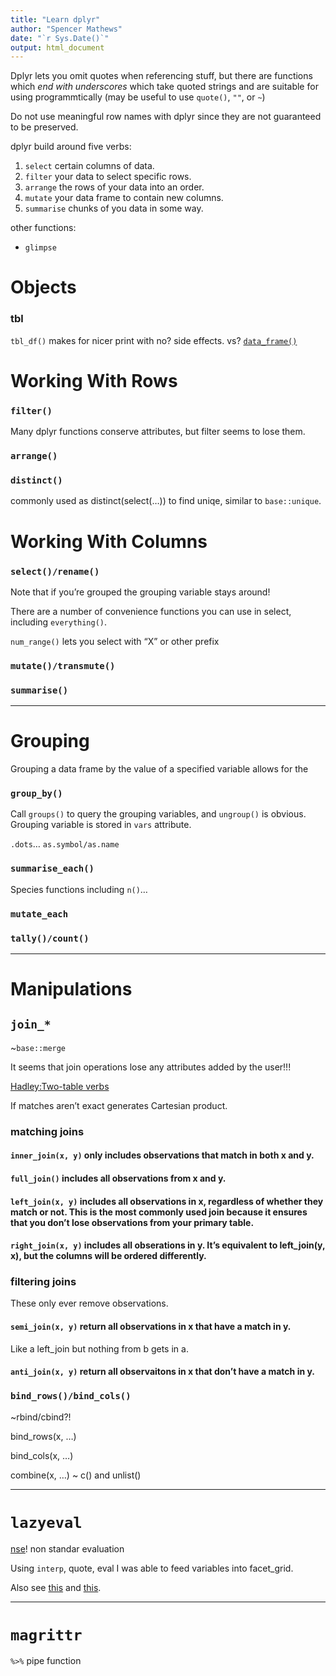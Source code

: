 ```yaml
---
title: "Learn dplyr"
author: "Spencer Mathews"
date: "`r Sys.Date()`"
output: html_document
---
```



Dplyr lets you omit quotes when referencing stuff, but there are functions which _end with underscores_ which take quoted strings and are suitable for using programmtically (may be useful to use `quote()`, `""`, or `~`)

Do not use meaningful row names with dplyr since they are not guaranteed to be preserved.



dplyr build around five verbs:

1. `select` certain columns of data.
2. `filter` your data to select specific rows.
3. `arrange` the rows of your data into an order.
4. `mutate` your data frame to contain new columns.
5. `summarise` chunks of you data in some way.


other functions:

- `glimpse`


# Objects

### tbl

`tbl_df()` makes for nicer print with no? side effects.
vs?
[`data_frame()`](http://cran.r-project.org/web/packages/dplyr/vignettes/data_frames.html)






# Working With Rows

### `filter()`

Many dplyr functions conserve attributes, but filter seems to lose them.

### `arrange()`

### `distinct()`
commonly used as distinct(select(...)) to find uniqe, similar to `base::unique`.



# Working With Columns


### `select()/rename()`

Note that if you're grouped the grouping variable stays around!

There are a number of convenience functions you can use in select, including `everything()`.

`num_range()` lets you select with "X" or other prefix

### `mutate()/transmute()`


### `summarise()`



---

# Grouping

Grouping a data frame by the value of a specified variable allows for the 

### `group_by()`

Call `groups()` to query the grouping variables, and `ungroup()` is obvious.
Grouping variable is stored in `vars` attribute.


`.dots`... `as.symbol/as.name`


### `summarise_each()`

Species functions including `n()`...


### `mutate_each`

### `tally()/count()`



---

# Manipulations


## `join_*`
~`base::merge`

It seems that join operations lose any attributes added by the user!!!


[Hadley:Two-table verbs](https://rpubs.com/hadley/45044)

If matches aren't exact generates Cartesian product.

### matching joins

#### `inner_join(x, y)` only includes observations that match in both x and y.

#### `full_join()` includes all observations from x and y.

#### `left_join(x, y)` includes all observations in x, regardless of whether they match or not. This is the most commonly used join because it ensures that you don't lose observations from your primary table.

#### `right_join(x, y)` includes all obserations in y. It's equivalent to left_join(y, x), but the columns will be ordered differently.


### filtering joins

These only ever remove observations.

#### `semi_join(x, y)` return all observations in x that have a match in y.
Like a left_join but nothing from b gets in a.

#### `anti_join(x, y)` return all observaitons in x that don't have a match in y.

### `bind_rows()/bind_cols()`
~rbind/cbind?!

bind_rows(x, ...)

bind_cols(x, ...)

combine(x, ...) ~ c() and unlist()


---

# `lazyeval`

[nse](http://cran.r-project.org/web/packages/dplyr/vignettes/nse.html)! non standar evaluation

Using `interp`, quote, eval I was able to feed variables into facet_grid.

Also see [this](http://adv-r.had.co.nz/Computing-on-the-language.html) and [this](http://adv-r.had.co.nz/Expressions.html).


---


# `magrittr`

`%>%` pipe function



